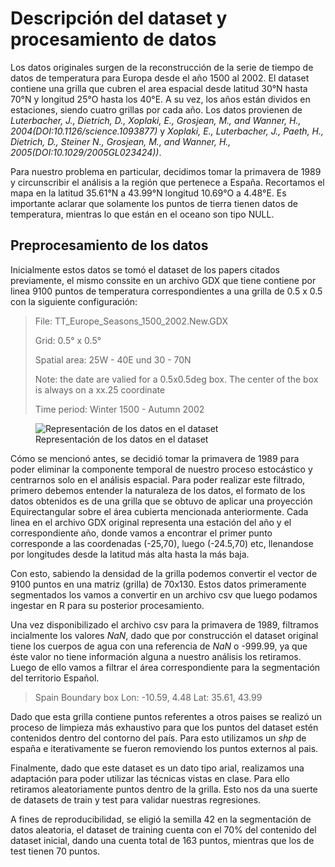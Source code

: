 # Descripción del dataset y procesamiento de datos

Los datos originales surgen de la reconstrucción de la serie de tiempo de datos de 
temperatura para Europa desde el año 1500 al 2002. El dataset contiene una grilla que cubren
el area espacial desde latitud 30°N hasta 70°N y longitud 25°O hasta los 40°E. A su vez, 
los años están dividos en 
estaciones, siendo cuatro grillas por cada año. Los datos provienen de 
*Luterbacher, J., Dietrich, D., Xoplaki, E., Grosjean, M., and Wanner, H., 2004(DOI:10.1126/science.1093877)* 
y 
*Xoplaki, E., Luterbacher, J., Paeth, H., Dietrich, D., Steiner N., Grosjean, M., and Wanner, H., 2005(DOI:10.1029/2005GL023424))*.

Para nuestro problema en particular, decidimos tomar la primavera de 1989 y circunscribir 
el análisis a la región que pertenece a España. Recortamos el mapa en la latitud 35.61°N a
43.99°N longitud 10.69°O a 4.48°E. Es importante aclarar que solamente los puntos de 
tierra tienen datos de temperatura, mientras lo que están en el oceano son tipo NULL.  

## Preprocesamiento de los datos

Inicialmente estos datos se tomó el dataset de los papers citados previamente, el mismo 
conssite en un archivo GDX que tiene contiene por linea 9100 puntos de temperatura
correspondientes a una grilla de 0.5 x 0.5 con la siguiente configuración:

>File: TT_Europe_Seasons_1500_2002.New.GDX
>
>Grid: 0.5° x 0.5°
>
>Spatial area: 25W - 40E und 30 - 70N
>
>Note: the date are valied for a 0.5x0.5deg box. The center of the box is
>always on a xx.25 coordinate	
>
>Time period: Winter 1500 - Autumn 2002 


![Representación de los datos en el dataset](content/figs/1_1_europe_temp_data.png)

Cómo se mencionó antes, se decidió tomar la primavera de 1989 para poder eliminar la
componente temporal de nuestro proceso estocástico y centrarnos solo en el análisis 
espacial. Para poder realizar este filtrado, primero debemos entender la naturaleza de los
datos, el formato de los datos obtenidos es de una grilla que se obtuvo de aplicar una 
proyección Equirectangular sobre el área cubierta mencionada anteriormente. Cada linea
en el archivo GDX original representa una estación del año y el correspondiente año, donde
vamos a encontrar el primer punto corresponde a las coordenadas (-25,70), luego (-24.5,70)
etc, llenandose por longitudes desde la latitud más alta hasta la más baja. 

Con esto, sabiendo la densidad de la grilla podemos convertir el vector de 9100 puntos en
una matriz (grilla) de 70x130. Estos datos primeramente segmentados los vamos a convertir
en un archivo csv que luego podamos ingestar en R para su posterior procesamiento.

Una vez disponibilizado el archivo csv para la primavera de 1989, filtramos incialmente los
valores _NaN_, dado que por construcción el dataset original tiene los cuerpos de agua con
una referencia de _NaN_ o -999.99, ya que éste valor no tiene información alguna a nuestro
análisis los retiramos. Luego de ello vamos a filtrar el área correspondiente para la 
segmentación del territorio Español. 

> Spain Boundary box
> Lon: -10.59, 4.48
> Lat: 35.61, 43.99

Dado que esta grilla contiene puntos referentes a otros paises se realizó un proceso de 
limpieza más exhaustivo para que los puntos del dataset estén contenidos dentro del 
contorno del país. Para esto utilizamos un _shp_ de españa e iterativamente se fueron
removiendo los puntos externos al pais.

Finalmente, dado que este dataset es un dato tipo arial, realizamos una adaptación para
poder utilizar las técnicas vistas en clase. Para ello retiramos aleatoriamente puntos
dentro de la grilla. Esto nos da una suerte de datasets de train y test para validar 
nuestras regresiones. 

A fines de reproducibilidad, se eligió la semilla 42 en la segmentación de datos aleatoria,
el dataset de training cuenta con el 70% del contenido del dataset inicial, dando una cuenta
total de 163 puntos, mientras que los de test tienen 70 puntos. 
